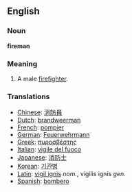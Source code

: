 ==English==

===Noun===
'''fireman'''

===Meaning===
#A male [[firefighter]].

===Translations===

*[[Chinese]]: [[消防員]]
*[[Dutch]]: [[brandweerman]]
*[[French]]: [[pompier]]
*[[German]]: [[Feuerwehrmann]]
*[[Greek]]: [[πυροσβέστης]]
*[[Italian]]: [[vigile del fuoco]]
*[[Japanese]]: [[消防士]]
*[[Korean]]: [[기관병]]
*[[Latin]]: [[vigil ignis]] ''nom.'', vigilis ignis ''gen.''
*[[Spanish]]: [[bombero]]